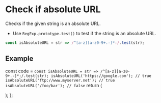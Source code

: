 # Check if absolute URL

Checks if the given string is an absolute URL.

- Use `RegExp.prototype.test()` to test if the string is an absolute URL.

```js
const isAbsoluteURL = str => /^[a-z][a-z0-9+.-]*:/.test(str);
```

## Example


  const code = `
const isAbsoluteURL = str => /^[a-z][a-z0-9+.-]*:/.test(str);
isAbsoluteURL('https://google.com'); // true
isAbsoluteURL('ftp://www.myserver.net'); // true
isAbsoluteURL('/foo/bar'); // false
  `
  return (
    <div>
      <Embed source={code} />
    </div>
  );
};

<Demo/>

